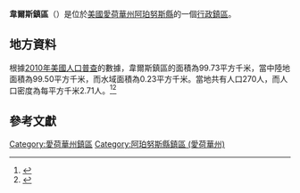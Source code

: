 {{noteTA
|G1=USState
|G2=地名
|G3=Unit
}}
{{Infobox settlement
|official_name            = 韋爾斯鎮區
|native_name = Wells Township
|settlement_type          = [[行政鎮區|行政鎮區]]
|image_skyline            = 
|imagesize                = 
|image_map                = Map highlighting Wells Township, Appanoose County, Iowa.svg
|mapsize                  = 250px
|pushpin_map  =USA Iowa
|pushpin_label = 韋爾斯鎮區
|pushpin_label_position   = top
|pushpin_map_caption      = 韋爾斯鎮區在愛荷華州的位置
|subdivision_type         = [[世界政區索引|國家]]
|subdivision_type1        = [[美国州份|州份]]
|subdivision_type2        = [[愛荷華州行政区划|縣]]
|subdivision_name         = [[美国|美国]]
|subdivision_name1        = [[愛荷華州|愛荷華州]]
|subdivision_name2        = [[阿珀努斯縣_(愛荷華州)|阿珀努斯縣]]
|elevation_ft             = 876
|elevation_m              = 267
|timezone                 = [[北美中部時區|北美中部時區]]
|area_total_km2           = 99.73
|area_land_km2            = 99.50
|area_water_km2           = 0.23
|area_total_sq_mi         = 
|area_land_sq_mi          = 
|area_water_sq_mi         = 
|population_as_of         = [[2010年美國人口普查|2010]]
|population_footnotes     = 
|population_total         = 270
|population_density_km2   = auto
|population_density_sq_mi = auto
|utc_offset               = -6
|coordinates              = {{coord|40|38|22|N|92|41|47|W|type:city_region:US-AL_source:GNS-enwiki|display=inline,title}}
| coor_pinpoint           = 
| coordinates_footnotes   = 
|timezone_DST             = CDT
|utc_offset_DST           = -5
|postal_code_type         = [[美國郵區編號|郵區編號]]
|postal_code              = 
|area_code                = {{link-en|电话区号641|Area code 641|641}}
|blank_name = [[地名信息系统|GNIS ID]]
|blank_info = 468967
}}
'''韋爾斯鎮區'''（{{lang-en|Wells Township}}）是位於[[美國|美國]][[愛荷華州|愛荷華州]][[阿珀努斯縣_(愛荷華州)|阿珀努斯縣]]的一個[[行政鎮區|行政鎮區]]。

== 地方資料 ==
根據[[2010年美國人口普查|2010年美國人口普查]]的數據，韋爾斯鎮區的面積為99.73平方千米，當中陸地面積為99.50平方千米，而水域面積為0.23平方千米。當地共有人口270人，而人口密度為每平方千米2.71人。<ref name="GR8">{{cite web|url=http://factfinder2.census.gov|publisher=[[美国人口调查局|美国人口调查局]]|accessdate=2011-05-14|title=American FactFinder|archive-date=2011-07-26|archive-url=https://web.archive.org/web/20110726025515/http://factfinder2.census.gov/|dead-url=no}}</ref><ref>{{cite web|url=https://www.citypopulation.de/en/usa/iowa/admin/|title=USA: Iowa (Counties and Townships) - City Population}}</ref>

== 參考文獻 ==
{{reflist}}

{{阿珀努斯縣 (愛荷華州)}}

{{DEFAULTSORT:Wells Township}}
[[Category:愛荷華州鎮區|Category:愛荷華州鎮區]]
[[Category:阿珀努斯縣鎮區_(愛荷華州)|Category:阿珀努斯縣鎮區 (愛荷華州)]]

{{Iowa-geo-stub}}